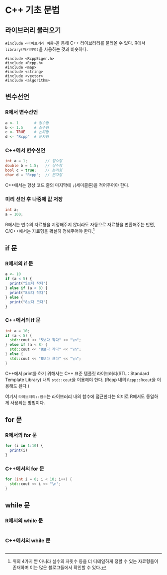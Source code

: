 # C++ 기초 문법 {#cpp_basic}

## 라이브러리 불러오기
`#include <라이브러리 이름>`을 통해 C++ 라이브러리를 불러올 수 있다. R에서 `library(패키지명)`을 사용하는 것과 비슷하다.
```
#include <RcppEigen.h>
#include <Rcpp.h>
#include <map>
#include <string>
#include <vector>
#include <algorithm>
```


## 변수선언

### R에서 변수선언
```r
a <- 1       # 정수형
b <- 1.5     # 실수형
c <- TRUE    # 논리형
d <- "Rcpp"  # 문자형
```

### C++에서 변수선언
```cpp
int a = 1;        // 정수형
double b = 1.5;   // 실수형
bool c = true;    // 논리형
char d = "Rcpp";  // 문자형
```
C++에서는 항상 코드 줄의 마지막에 `;`(세미콜론)을 적어주어야 한다.

### 미리 선언 후 나중에 값 저장
```cpp
int a;
a = 100;
```

R에서는 변수의 자료형을 지정해주지 않더라도 자동으로 자료형을 변환해주는 반면, C/C++에서는 자료형을 확실히 정해주어야 한다.^[위의 4가지 뿐 아니라 실수의 자릿수 등을 더 디테일하게 정할 수 있는 자료형들이 존재하며 이는 많은 블로그들에서 확인할 수 있다.]



## if 문

### R에서의 if 문
```r
a <- 10
if (a < 5) {
  print("5보다 작다")
} else if (a < 8) {
  print("8보다 작다")
} else {
  print("8보다 크다")
}
```

### C++에서의 if 문
```cpp
int a = 10;
if (a < 5) {
  std::cout << "5보다 작다" << "\n";
} else if (a < 8) {
  std::cout << "8보다 작다" << "\n";
} else {
  std::cout << "8보다 크다" << "\n";
}
```
C++에서 print를 하기 위해서는 C++ 표준 템플릿 라이브러리(STL : Standard Template Library) 내의 `std::cout`을 이용해야 한다. (Rcpp 내의 `Rcpp::Rcout`을 이용해도 된다.)

여기서 `라이브러리::함수`는 라이브러리 내의 함수에 접근한다는 의미로 R에서도 동일하게 사용되는 방법이다.


## for 문

### R에서의 for 문
```r
for (i in 1:10) {
  print(i)
}
```

### C++에서의 for 문
```cpp
for (int i = 0; i < 10; i++) {
  std::cout << i << "\n";
}
```


## while 문
### R에서의 while 문
```r

```

### C++에서의 while 문
```cpp

```

